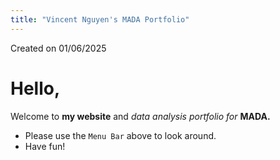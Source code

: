```yaml
---
title: "Vincent Nguyen's MADA Portfolio"
---
```


Created on 01/06/2025

# Hello,

Welcome to **my website** and *data analysis portfolio for* **MADA.**

-   Please use the `Menu Bar` above to look around.
-   Have fun!

